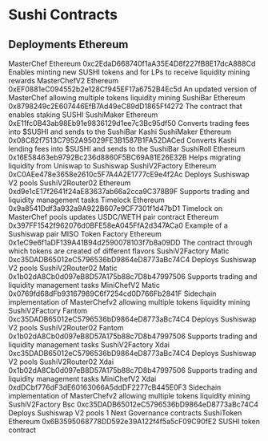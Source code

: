 # Sushi Contracts 

## Deployments Ethereum 

MasterChef
Ethereum
0xc2EdaD668740f1aA35E4D8f227fB8E17dcA888Cd
Enables minting new SUSHI tokens and for LPs to receive liquidity mining rewards
MasterChefV2
Ethereum
0xEF0881eC094552b2e128Cf945EF17a6752B4Ec5d
An updated version of MasterChef allowing multiple tokens liquidity mining
SushiBar
Ethereum
0x8798249c2E607446EfB7Ad49eC89dD1865Ff4272
The contract that enables staking SUSHI
SushiMaker
Ethereum
0xE11fc0B43ab98Eb91e9836129d1ee7c3Bc95df50
Converts trading fees into $SUSHI and sends to the SushiBar
Kashi SushiMaker
Ethereum
0x08C82f7513C7952A95029FE3B1587B1FA52DACed
Converts Kashi lending fees into $SUSHI and sends to the SushiBar
SushiRoll
Ethereum
0x16E58463eb9792Bc236d8860F5BC69A81E26E32B
Helps migrating liquidity from Uniswap to Sushiswap
SushiV2Factory
Ethereum
0xC0AEe478e3658e2610c5F7A4A2E1777cE9e4f2Ac
Deploys Sushiswap V2 pools
SushiV2Router02
Ethereum
0xd9e1cE17f2641f24aE83637ab66a2cca9C378B9F
Supports trading and liquidity management tasks
Timelock
Ethereum
0x9a8541Ddf3a932a9A922B607e9CF7301f1d47bD1
Timelock on MasterChef pools updates
USDC/WETH pair contract
Ethereum
0x397FF1542f962076d0BFE58eA045FfA2d347ACa0
Example of a Sushiswap pair
MISO Token Factory
Ethereum
0x1eC9e6f1aDF139A41B94d2590078103f7b8a09DD
The contract through which tokens are created of different flavors
SushiV2Factory
Matic
0xc35DADB65012eC5796536bD9864eD8773aBc74C4
Deploys Sushiswap V2 pools
SushiV2Router02
Matic
0x1b02dA8Cb0d097eB8D57A175b88c7D8b47997506
Supports trading and liquidity management tasks
MiniChefV2
Matic
0x0769fd68dFb93167989C6f7254cd0D766Fb2841F
Sidechain implementation of MasterChefv2 allowing multiple tokens liquidity mining
SushiV2Factory
Fantom
0xc35DADB65012eC5796536bD9864eD8773aBc74C4
Deploys Sushiswap V2 pools
SushiV2Router02
Fantom
0x1b02dA8Cb0d097eB8D57A175b88c7D8b47997506
Supports trading and liquidity management tasks
SushiV2Factory
Xdai
0xc35DADB65012eC5796536bD9864eD8773aBc74C4
Deploys Sushiswap V2 pools
SushiV2Router02
Xdai
0x1b02dA8Cb0d097eB8D57A175b88c7D8b47997506
Supports trading and liquidity management tasks
MiniChefV2
Xdai
0xdDCbf776dF3dE60163066A5ddDF2277cB445E0F3
Sidechain implementation of MasterChefv2 allowing multiple tokens liquidity mining
SushiV2Factory
Bsc
0xc35DADB65012eC5796536bD9864eD8773aBc74C4
Deploys Sushiswap V2 pools
1
Next
Governance contracts
SushiToken
Ethereum
0x6B3595068778DD592e39A122f4f5a5cF09C90fE2
SUSHI token contract